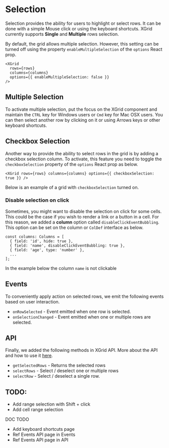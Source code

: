 
<Meta title="1. Docs/4. Selection" component={XGrid} />

# Selection

Selection provides the ability for users to highlight or select rows. It can be done with a simple Mouse click or using the keyboard shortcuts.
XGrid currently supports **Single** and **Multiple** rows selection.

By default, the grid allows multiple selection. However, this setting can be turned off using the property `enableMultipleSelection` of the `options` React prop.

```tsx
<XGrid
  rows={rows}
  columns={columns}
  options={{ enableMultipleSelection: false }}
/>
```

## Multiple Selection

To activate multiple selection, put the focus on the XGrid component and maintain the `CTRL` key for Windows users or `Cmd` key for Mac OSX users.
You can then select another row by clicking on it or using Arrows keys or other keyboard shortcuts.

## Checkbox Selection

Another way to provide the ability to select rows in the grid is by adding a checkbox selection column.
To activate, this feature you need to toggle the `checkboxSelection` property of the `options` React prop as below.

```tsx
<XGrid rows={rows} columns={columns} options={{ checkboxSelection: true }} />
```

Below is an example of a grid with `checkboxSelection` turned on.

<CheckboxSelectionDemo />

### Disable selection on click

Sometimes, you might want to disable the selection on click for some cells. This could be the case if you wish to render a link or a button in a cell.
For this reason, we added a **column** option called `disableClickEventBubbling`. This option can be set on the column or `ColDef` interface as below.

```tsx
const columns: Columns = [
  { field: 'id', hide: true },
  { field: 'name', disableClickEventBubbling: true },
  { field: 'age', type: 'number' },
  ...
];
```

In the example below the column `name` is not clickable

<DisabledCellSelectionDemo />

## Events

To conveniently apply action on selected rows, we emit the following events based on user interaction.

- `onRowSelected` - Event emitted when one row is selected.
- `onSelectionChanged` - Event emitted when one or multiple rows are selected.

## API

Finally, we added the following methods in XGrid API. More about the API and how to use it [here]().

- `getSelectedRows` - Returns the selected rows
- `selectRows` - Select / deselect one or multiple rows
- `selectRow` - Select / deselect a single row.

## TODO:

- Add range selection with Shift + click
- Add cell range selection

DOC TODO

- Add keyboard shortcuts page
- Ref Events API page in Events
- Ref Events API page in API
